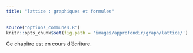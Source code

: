 ```yaml
---
title: "lattice : graphiques et formules"
---
```


```r
source("options_communes.R")
knitr::opts_chunk$set(fig.path = 'images/approfondir/graph/lattice/')
```

<div class="important">
Ce chapitre est en cours d'écriture.
</div>

